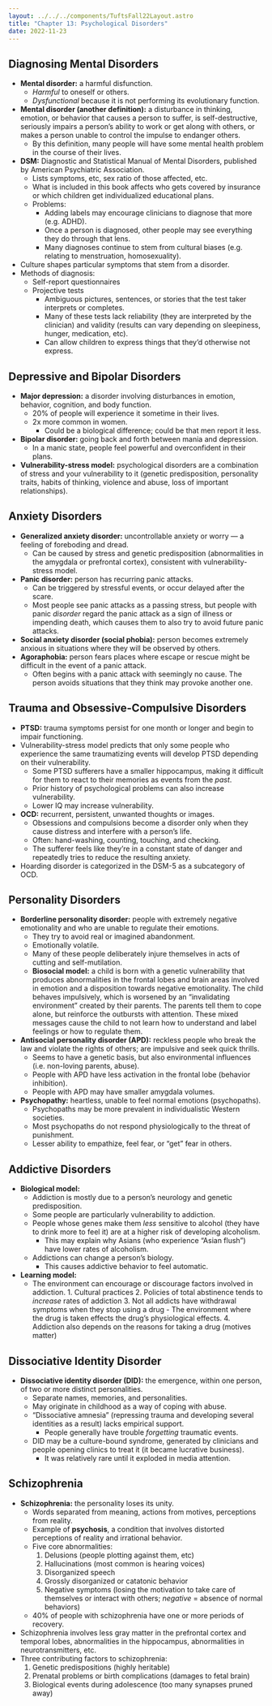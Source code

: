 ```yaml
---
layout: ../../../components/TuftsFall22Layout.astro
title: "Chapter 13: Psychological Disorders"
date: 2022-11-23
---
```


## Diagnosing Mental Disorders

- **Mental disorder:** a harmful disfunction. 
	- *Harmful* to oneself or others. 
	- *Dysfunctional* because it is not performing its evolutionary function. 
- **Mental disorder (another definition):** a disturbance in thinking, emotion, or behavior that causes a person to suffer, is self-destructive, seriously impairs a person’s ability to work or get along with others, or makes a person unable to control the impulse to endanger others. 
	- By this definition, many people will have some mental health problem in the course of their lives. 
- **DSM:** Diagnostic and Statistical Manual of Mental Disorders, published by American Psychiatric Association. 
	- Lists symptoms, etc, sex ratio of those affected, etc. 
	- What is included in this book affects who gets covered by insurance or which children get individualized educational plans. 
	- Problems:
		- Adding labels may encourage clinicians to diagnose that more (e.g. ADHD). 
		- Once a person is diagnosed, other people may see everything they do through that lens. 
		- Many diagnoses continue to stem from cultural biases (e.g. relating to menstruation, homosexuality). 
- Culture shapes particular symptoms that stem from a disorder. 
- Methods of diagnosis:
	- Self-report questionnaires
	- Projective tests
		- Ambiguous pictures, sentences, or stories that the test taker interprets or completes. 
		- Many of these tests lack reliability (they are interpreted by the clinician) and validity (results can vary depending on sleepiness, hunger, medication, etc). 
		- Can allow children to express things that they’d otherwise not express. 


## Depressive and Bipolar Disorders

- **Major depression:** a disorder involving disturbances in emotion, behavior, cognition, and body function. 
	- 20% of people will experience it sometime in their lives. 
	- 2x more common in women. 
		- Could be a biological difference; could be that men report it less. 
- **Bipolar disorder:** going back and forth between mania and depression. 
	- In a manic state, people feel powerful and overconfident in their plans. 
- **Vulnerability-stress model:** psychological disorders are a combination of stress and your vulnerability to it (genetic predisposition, personality traits, habits of thinking, violence and abuse, loss of important relationships). 

## Anxiety Disorders

- **Generalized anxiety disorder:** uncontrollable anxiety or worry — a feeling of foreboding and dread. 
	- Can be caused by stress and genetic predisposition (abnormalities in the amygdala or prefrontal cortex), consistent with vulnerability-stress model. 
- **Panic disorder:** person has recurring panic attacks. 
	- Can be triggered by stressful events, or occur delayed after the scare. 
	- Most people see panic attacks as a passing stress, but people with panic *disorder* regard the panic attack as a sign of illness or impending death, which causes them to also try to avoid future panic attacks. 
- **Social anxiety disorder (social phobia):** person becomes extremely anxious in situations where they will be observed by others. 
- **Agoraphobia:** person fears places where escape or rescue might be difficult in the event of a panic attack. 
	- Often begins with a panic attack with seemingly no cause. The person avoids situations that they think may provoke another one. 


## Trauma and Obsessive-Compulsive Disorders

- **PTSD:** trauma symptoms persist for one month or longer and begin to impair functioning. 
- Vulnerability-stress model predicts that only some people who experience the same traumatizing events will develop PTSD depending on their vulnerability. 
	- Some PTSD sufferers have a smaller hippocampus, making it difficult for them to react to their memories as events from the *past*. 
	- Prior history of psychological problems can also increase vulnerability. 
	- Lower IQ may increase vulnerability. 
- **OCD:** recurrent, persistent, unwanted thoughts or images. 
	- Obsessions and compulsions become a disorder only when they cause distress and interfere with a person’s life. 
	- Often: hand-washing, counting, touching, and checking. 
	- The sufferer feels like they’re in a constant state of danger and repeatedly tries to reduce the resulting anxiety. 
- Hoarding disorder is categorized in the DSM-5 as a subcategory of OCD. 


## Personality Disorders

- **Borderline personality disorder:** people with extremely negative emotionality and who are unable to regulate their emotions. 
	- They try to avoid real or imagined abandonment. 
	- Emotionally volatile. 
	- Many of these people deliberately injure themselves in acts of cutting and self-mutilation. 
	- **Biosocial model:** a child is born with a genetic vulnerability that produces abnormalities in the frontal lobes and brain areas involved in emotion and a disposition towards negative emotionality. The child behaves impulsively, which is worsened by an “invalidating environment” created by their parents. The parents tell them to cope alone, but reinforce the outbursts with attention. These mixed messages cause the child to not learn how to understand and label feelings or how to regulate them. 
- **Antisocial personality disorder (APD):** reckless people who break the law and violate the rights of others; are impulsive and seek quick thrills. 
	- Seems to have a genetic basis, but also environmental influences (i.e. non-loving parents, abuse). 
	- People with APD have less activation in the frontal lobe (behavior inhibition). 
	- People with APD may have smaller amygdala volumes. 
- **Psychopathy:** heartless, unable to feel normal emotions (psychopaths). 
	- Psychopaths may be more prevalent in individualistic Western societies. 
	- Most psychopaths do not respond physiologically to the threat of punishment. 
	- Lesser ability to empathize, feel fear, or “get” fear in others. 


## Addictive Disorders

- **Biological model:**
	- Addiction is mostly due to a person’s neurology and genetic predisposition. 
	- Some people are particularly vulnerability to addiction. 
	- People whose genes make them *less* sensitive to alcohol (they have to drink more to feel it) are at a higher risk of developing alcoholism. 
		- This may explain why Asians (who experience “Asian flush”) have lower rates of alcoholism. 
	- Addictions can change a person’s biology. 
		- This causes addictive behavior to feel automatic. 
- ‌**Learning model:**
	- The environment can encourage or discourage factors involved in addiction. 
			1. Cultural practices
			2. Policies of total abstinence tends to *increase* rates of addiction
			3. Not all addicts have withdrawal symptoms when they stop using a drug
				- The environment where the drug is taken effects the drug’s physiological effects. 
			4. Addiction also depends on the reasons for taking a drug (motives matter)

## Dissociative Identity Disorder

- **Dissociative identity disorder (DID):** the emergence, within one person, of two or more distinct personalities. 
	- Separate names, memories, and personalities. 
	- May originate in childhood as a way of coping with abuse. 
	- “Dissociative amnesia” (repressing trauma and developing several identities as a result) lacks empirical support.
		- People generally have trouble *forgetting* traumatic events. 
	- DID may be a culture-bound syndrome, generated by clinicians and people opening clinics to treat it (it became lucrative business). 
		- It was relatively rare until it exploded in media attention. 


## Schizophrenia

- **Schizophrenia:** the personality loses its unity. 
	- Words separated from meaning, actions from motives, perceptions from reality. 
	- Example of **psychosis**, a condition that involves distorted perceptions of reality and irrational behavior. 
	- Five core abnormalities:
		1. Delusions (people plotting against them, etc)
		2. Hallucinations (most common is hearing voices)
		3. Disorganized speech
		4. Grossly disorganized or catatonic behavior
		5. Negative symptoms (losing the motivation to take care of themselves or interact with others; *negative* = absence of normal behaviors)
	- 40% of people with schizophrenia have one or more periods of recovery. 
- Schizophrenia involves less gray matter in the prefrontal cortex and temporal lobes, abnormalities in the hippocampus, abnormalities in neurotransmitters, etc. 
- Three contributing factors to schizophrenia:
	1. Genetic predispositions (highly heritable)
	2. Prenatal problems or birth complications (damages to fetal brain)
	3. Biological events during adolescence (too many synapses pruned away)